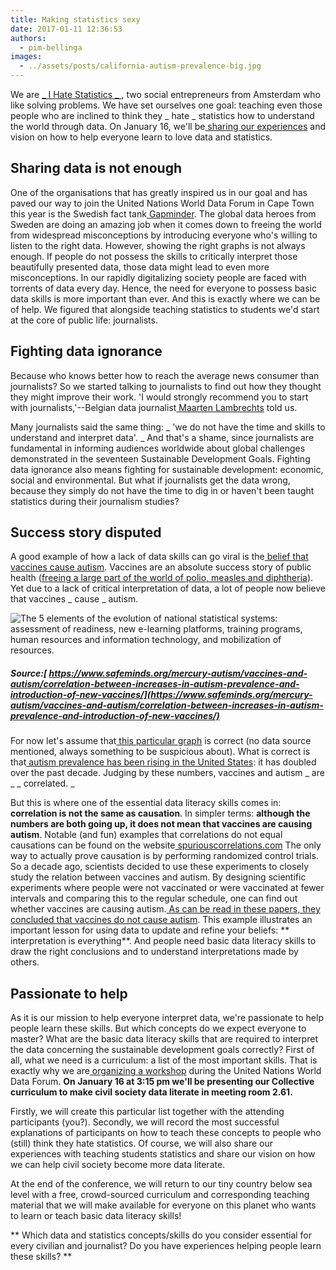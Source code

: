 ```yaml
---
title: Making statistics sexy
date: 2017-01-11 12:36:53
authors:
  - pim-bellinga
images:
  - ../assets/posts/california-autism-prevalence-big.jpg
---
```



We are [ _ I Hate Statistics _ ](https://www.ihatestatistics.com/index.php), two social entrepreneurs from Amsterdam who like solving problems. We have set ourselves one goal: teaching even those people who are inclined to think they _ hate _ statistics how to understand the world through data. On January 16, we'll be[ sharing our experiences](//undataforum.org/WorldDataForum/sessions/collective-curriculum-to-make-civil-society-data-literate/) and vision on how to help everyone learn to love data and statistics.

## Sharing data is not enough

One of the organisations that has greatly inspired us in our goal and has paved our way to join the United Nations World Data Forum in Cape Town this year is the Swedish fact tank[ Gapminder](http://www.gapminder.org/). The global data heroes from Sweden are doing an amazing job when it comes down to freeing the world from widespread misconceptions by introducing everyone who's willing to listen to the right data.
However, showing the right graphs is not always enough. If people do not possess the skills to critically interpret those beautifully presented data, those data might lead to even more misconceptions. In our rapidly digitalizing society people are faced with torrents of data every day. Hence, the need for everyone to possess basic data skills is more important than ever. And this is exactly where we can be of help. We figured that alongside teaching statistics to students we'd start at the core of public life: journalists.

## Fighting data ignorance

Because who knows better how to reach the average news consumer than journalists? So we started talking to journalists to find out how they thought they might improve their work. 'I would strongly recommend you to start with journalists,'--Belgian data journalist[ Maarten Lambrechts](http://www.maartenlambrechts.com/made.html) told us.

Many journalists said the same thing: _ 'we do not have the time and skills to understand and interpret data'. _ And that's a shame, since journalists are fundamental in informing audiences worldwide about global challenges demonstrated in the seventeen Sustainable Development Goals.
Fighting data ignorance also means fighting for sustainable development: economic, social and environmental. But what if journalists get the data wrong, because they simply do not have the time to dig in or haven't been taught statistics during their journalism studies?

## Success story disputed

A good example of how a lack of data skills can go viral is the[ belief that vaccines cause autism](https://en.wikipedia.org/wiki/MMR_vaccine_controversy). Vaccines are an absolute success story of public health ([freeing a large part of the world of polio, measles and diphtheria](https://ourworldindata.org/vaccination/)). Yet due to a lack of critical interpretation of data, a lot of people now believe that vaccines _ cause _ autism.

<Image
  fluid={props.images[0]}
  title="The evolution of national statistical systems."
  alt="The 5 elements of the evolution of national statistical systems: assessment of readiness, new e-learning platforms, training programs, human resources and information technology, and mobilization of resources."
/>

##### Source:[ https://www.safeminds.org/mercury-autism/vaccines-and-autism/correlation-between-increases-in-autism-prevalence-and-introduction-of-new-vaccines/](https://www.safeminds.org/mercury-autism/vaccines-and-autism/correlation-between-increases-in-autism-prevalence-and-introduction-of-new-vaccines/)

For now let's assume that[ this particular graph](https://www.safeminds.org/mercury-autism/vaccines-and-autism/correlation-between-increases-in-autism-prevalence-and-introduction-of-new-vaccines/) is correct (no data source mentioned, always something to be suspicious about). What is correct is that[ autism prevalence has been rising in the United States](https://spectrumnews.org/news/u-s-stats-show-autism-rate-reaching-possible-plateau/): it has doubled over the past decade. Judging by these numbers, vaccines and autism _ are _ _ correlated. _

But this is where one of the essential data literacy skills comes in: **correlation is not the same as causation**.
In simpler terms: **although the numbers are both going up, it does not mean that vaccines are causing autism**. Notable (and fun) examples that correlations do not equal causations can be found on the website[ spuriouscorrelations.com](http://www.spuriouscorrelations.com/)
The only way to actually prove causation is by performing randomized control trials. So a decade ago, scientists decided to use these experiments to closely study the relation between vaccines and autism. By designing scientific experiments where people were not vaccinated or were vaccinated at fewer intervals and comparing this to the regular schedule, one can find out whether vaccines are causing autism.[ As can be read in these papers, they concluded that vaccines do not cause autism](http://autismsciencefoundation.org/what-is-autism/autism-and-vaccines/).
This example illustrates an important lesson for using data to update and refine your beliefs: ** interpretation is everything**. And people need basic data literacy skills to draw the right conclusions and to understand interpretations made by others.

## Passionate to help

As it is our mission to help everyone interpret data, we're passionate to help people learn these skills. But which concepts do we expect everyone to master? What are the basic data literacy skills that are required to interpret the data concerning the sustainable development goals correctly?
First of all, what we need is a curriculum: a list of the most important skills. That is exactly why we are[ organizing a workshop](//undataforum.org/WorldDataForum/sessions/collective-curriculum-to-make-civil-society-data-literate/) during the United Nations World Data Forum. **On January 16 at 3:15 pm we'll be presenting our Collective curriculum to make civil society data literate in meeting room 2.61.**

Firstly, we will create this particular list together with the attending participants (you?). Secondly, we will record the most successful explanations of participants on how to teach these concepts to people who (still) think they hate statistics. Of course, we will also share our experiences with teaching students statistics and share our vision on how we can help civil society become more data literate.

At the end of the conference, we will return to our tiny country below sea level with a free, crowd-sourced curriculum and corresponding teaching material that we will make available for everyone on this planet who wants to learn or teach basic data literacy skills!

** Which data and statistics concepts/skills do you consider essential for every civilian and journalist? Do you have experiences helping people learn these skills? **

